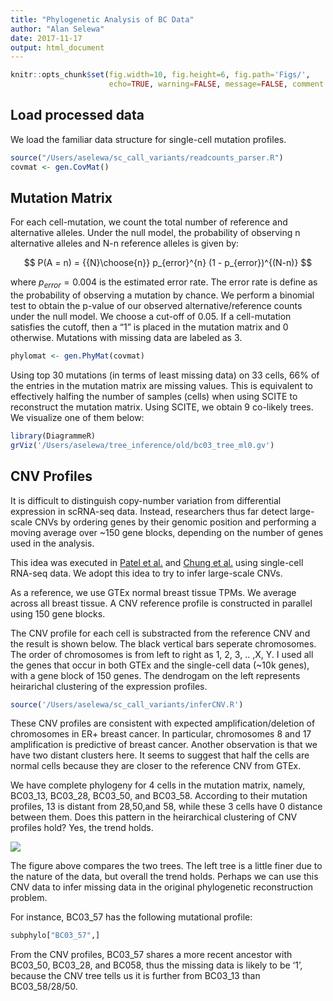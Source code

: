 ```yaml
---
title: "Phylogenetic Analysis of BC Data"
author: "Alan Selewa"
date: 2017-11-17
output: html_document
---
```


```r
knitr::opts_chunk$set(fig.width=10, fig.height=6, fig.path='Figs/',
                      echo=TRUE, warning=FALSE, message=FALSE, comment = NA)
```

## Load processed data

We load the familiar data structure for single-cell mutation profiles.

```r
source("/Users/aselewa/sc_call_variants/readcounts_parser.R")
covmat <- gen.CovMat()
```

## Mutation Matrix

For each cell-mutation, we count the total number of reference and alternative alleles. Under the null model, the probability of observing n alternative alleles and N-n reference alleles is given by:

$$ P(A = n) = {{N}\choose{n}}  p_{error}^{n} (1 - p_{error})^{(N-n)} $$

where $p_{error} = 0.004$ is the estimated error rate. The error rate is define as the probability of observing a mutation by chance. We perform a binomial test to obtain the p-value of our observed alternative/reference counts under the null model. We choose a cut-off of 0.05. If a cell-mutation satisfies the cutoff, then a "1" is placed in the mutation matrix and 0 otherwise. Mutations with missing data are labeled as 3. 

```r
phylomat <- gen.PhyMat(covmat)
```

Using top 30 mutations (in terms of least missing data) on 33 cells, 66% of the entries in the mutation matrix are missing values. This is equivalent to effectively halfing the number of samples (cells) when using SCITE to reconstruct the mutation matrix. Using SCITE, we obtain 9 co-likely trees. We visualize one of them below:

```r
library(DiagrammeR)
grViz('/Users/aselewa/tree_inference/old/bc03_tree_ml0.gv')
```

## CNV Profiles

It is difficult to distinguish copy-number variation from differential expression in scRNA-seq data. Instead, researchers thus far detect large-scale CNVs by ordering genes by their genomic position and performing a moving average over ~150 gene blocks, depending on the number of genes used in the analysis.

This idea was executed in [Patel et al.](http://science.sciencemag.org/content/early/2014/06/11/science.1254257) and [Chung et al.](https://www.nature.com/articles/ncomms15081) using single-cell RNA-seq data. We adopt this idea to try to infer large-scale CNVs.

As a reference, we use GTEx normal breast tissue TPMs. We average across all breast tissue. A CNV reference profile is constructed in parallel using 150 gene blocks.

The CNV profile for each cell is substracted from the reference CNV and the result is shown below. The black vertical bars seperate chromosomes. The order of chromosomes is from left to right as 1, 2, 3, .. ,X, Y. I used all the genes that occur in both GTEx and the single-cell data (~10k genes), with a gene block of 150 genes. The dendrogam on the left represents heirarichal clustering of the expression profiles. 

```r
source('/Users/aselewa/sc_call_variants/inferCNV.R')
```


These CNV profiles are consistent with expected amplification/deletion of chromosomes in ER+ breast cancer. In particular, chromosomes 8 and 17 amplification is predictive of breast cancer. Another observation is that we have two distant clusters here. It seems to suggest that half the cells are normal cells because they are closer to the reference CNV from GTEx.


We have complete phylogeny for 4 cells in the mutation matrix, namely, BC03_13, BC03_28, BC03_50, and BC03_58. According to their mutation profiles, 13 is distant from 28,50,and 58, while these 3 cells have 0 distance between them. Does this pattern in the heirarchical clustering of CNV profiles hold? Yes, the trend holds. 

![](/Users/aselewa/web/img/cnv_mutation_fig.png)

The figure above compares the two trees. The left tree is a little finer due to the nature of the data, but overall the trend holds. Perhaps we can use this CNV data to infer missing data in the original phylogenetic reconstruction problem.

For instance, BC03_57 has the following mutational profile:

```r
subphylo["BC03_57",]
```

From the CNV profiles, BC03_57 shares a more recent ancestor with BC03_50, BC03_28, and BC058, thus the missing data is likely to be '1', because the CNV tree tells us it is further from BC03_13 than BC03_58/28/50.

